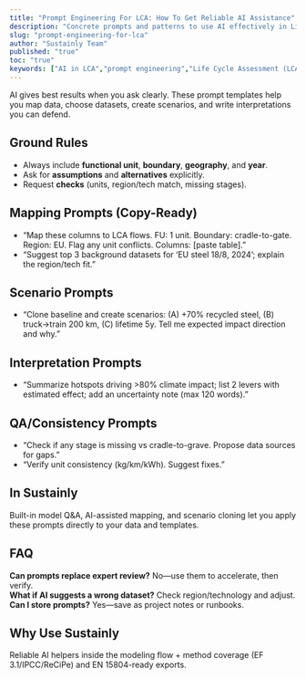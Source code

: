 ```yaml
---
title: "Prompt Engineering For LCA: How To Get Reliable AI Assistance"
description: "Concrete prompts and patterns to use AI effectively in Life Cycle Assessment—data mapping, checks, scenarios, and interpretation."
slug: "prompt-engineering-for-lca"
author: "Sustainly Team"
published: "true"
toc: "true"
keywords: ["AI in LCA","prompt engineering","Life Cycle Assessment (LCA)","automated tools","sustainable business"]
---
```


AI gives best results when you ask clearly. These prompt templates help you map data, choose datasets, create scenarios, and write interpretations you can defend.

## Ground Rules

- Always include **functional unit**, **boundary**, **geography**, and **year**.
- Ask for **assumptions** and **alternatives** explicitly.
- Request **checks** (units, region/tech match, missing stages).

## Mapping Prompts (Copy-Ready)

- “Map these columns to LCA flows. FU: 1 unit. Boundary: cradle-to-gate. Region: EU. Flag any unit conflicts. Columns: [paste table].”
- “Suggest top 3 background datasets for ‘EU steel 18/8, 2024’; explain the region/tech fit.”

## Scenario Prompts

- “Clone baseline and create scenarios: (A) +70% recycled steel, (B) truck→train 200 km, (C) lifetime 5y. Tell me expected impact direction and why.”

## Interpretation Prompts

- “Summarize hotspots driving \>80% climate impact; list 2 levers with estimated effect; add an uncertainty note (max 120 words).”

## QA/Consistency Prompts

- “Check if any stage is missing vs cradle-to-grave. Propose data sources for gaps.”
- “Verify unit consistency (kg/km/kWh). Suggest fixes.”

## In Sustainly

Built-in model Q&A, AI-assisted mapping, and scenario cloning let you apply these prompts directly to your data and templates.

## FAQ

**Can prompts replace expert review?** No—use them to accelerate, then verify.\
**What if AI suggests a wrong dataset?** Check region/technology and adjust.\
**Can I store prompts?** Yes—save as project notes or runbooks.

## Why Use Sustainly

Reliable AI helpers inside the modeling flow + method coverage (EF 3.1/IPCC/ReCiPe) and EN 15804-ready exports.